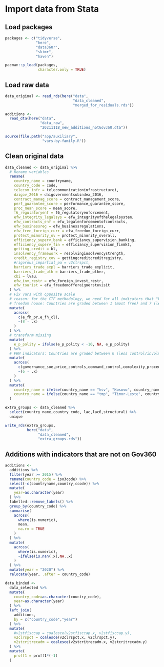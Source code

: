 # Import data from Stata

## Load packages

```r
packages <- c("tidyverse",
              "here",
              "data360r",
              "skimr",
              "haven")

pacman::p_load(packages,
               character.only = TRUE)
```

## Load raw data

```r
data_original <- read_rds(here("data",
                               "data_cleaned",
                               "merged_for_residuals.rds"))

additions <- 
  read_dta(here("data",
                "data_raw",
                "20211118_new_additions_notGov360.dta"))

source(file.path("app/auxiliary",
                 "vars-by-family.R"))
```

## Clean original data

```r
data_cleaned <- data_original %>%
  # Rename variables
  rename(
    country_name = countryname,
    country_code = code,
    telecom_infr = telecommunicationinfrastructurei,
    daigov_2016 = daigovernmentsubindex_2016,
    contract_manag_score = contract_management_score,
    perf_guarantee_score = performance_guarantee_score,
    proc_mean_score = mean_score,
    f6_regulatoryenf = f6_regulatoryenforcement,
    efw_integrity_legalsys = efw_integrityofthelegalsystem,
    efw_contracts_enf = efw_legalenforcementofcontracts,
    efw_businessreg = efw_businessregulations,
    efw_free_foreign_curr = efw_freedom_foreign_curr,
    protect_minority_ov = protect_minority_overall,
    efficiency_superv_bank = efficiancy_supervision_banking,
    efficiency_superv_fin = efficiancy_supervision_finmkt,
    getting_credit = bl,
    insolvency_framework = resolvinginsolvencystrength,
    credit_registry_cov = gettingcreditcreditregistry,
    #rigorous_impartial_pa = v2clrspct,
    barriers_trade_expl = barriers_trade_explicit,
    barriers_trade_oth = barriers_trade_other,
    cbi = lvau,
    efw_inv_restr = efw_foreign_invest_restr,
    efw_tourist = efw_freedomofforeignerstovisit
  ) %>%
  # Fix vars with opposite scale
  # reason: for the CTF methodology, we need for all indicators that "higher values" means "better performance"
  # freedom house: Countries are graded between 1 (most free) and 7 (least free).
  mutate(
    across(
      c(e_fh_pr,e_fh_cl),
      ~(8 - .x)
    )
  ) %>%
  # transform missing
  mutate(
    e_p_polity = ifelse(e_p_polity < -10, NA, e_p_polity)
  ) %>%
  # PRM indicators: Countries are graded between 0 (less control/involvement) and 6 (more control/involvement)
  mutate(
    across(
      c(governance_soe,price_controls,command_control,complexity_procedures,barriers_startups,protection_incumbents,barriers_trade_expl,barriers_trade_oth),
      ~(6 - .x)
    )
  ) %>%
  mutate(
    country_name = ifelse(country_name == "ksv", "Kosovo", country_name),
    country_name = ifelse(country_name == "tmp", "Timor-Leste", country_name)
  )

extra_groups <- data_cleaned %>%
  select(country_name,country_code, lac,lac6,structural) %>%
  unique

write_rds(extra_groups,
          here("data",
               "data_cleaned",
               "extra_groups.rds"))
```


## Additions with indicators that are not on Gov360

```r
additions <- 
  additions %>%
  filter(year >= 2015) %>%
  rename(country_code = iso3code) %>%
  select(-c(countryname,country,ccode)) %>%
  mutate(
    year=as.character(year)
  ) %>%
  labelled::remove_labels() %>%
  group_by(country_code) %>%
  summarise(
    across(
      where(is.numeric),
      mean,
      na.rm = TRUE
    )
  ) %>%
  mutate(
    across(
      where(is.numeric),
      ~ifelse(is.nan(.x),NA,.x)
    )
  ) %>%
  mutate(year = "2020") %>%
  relocate(year, .after = country_code)

data_binded <-
  data_selected %>%
  mutate(
    country_code=as.character(country_code),
    year=as.character(year)
  ) %>%
  left_join(
    additions,
    by = c("country_code","year")
  ) %>%
  mutate(
    #v2stfisccap = coalesce(v2stfisccap.x, v2stfisccap.y),
    v2clrspct = coalesce(v2clrspct.x, v2clrspct.y),
    v2stcritrecadm = coalesce(v2stcritrecadm.x, v2stcritrecadm.y)
  ) %>%
  mutate(
    proff1 = proff1*(-1)
  )
```
